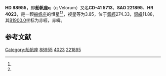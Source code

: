 {{Starbox begin
| name = HD 88955
}}
{{Starbox observe
| epoch = [[J2000.0|J2000.0]]
| constell = [[船帆座|船帆座]]<ref name=SIMBAD>{{cite web
 | url=http://simbad.u-strasbg.fr/simbad/sim-id?Ident=HR+4023
 | title=Pulsating variable Star
 | publisher=Centre de Données astronomiques de Strasbourg
 | work=SIMBAD
 | accessdate=2012-07-13
 | archive-date=2019-09-29
 | archive-url=https://web.archive.org/web/20190929023236/http://simbad.u-strasbg.fr/simbad/sim-id?Ident=HR+4023
 }}</ref><ref name=DATA>{{cite web
 | url=http://vizier.u-strasbg.fr/viz-bin/VizieR-5?-out.add=.&-source=5050&-corr=PK=HR&-out.max=9999&HR=4023
 | title=VizieR Detailed Page
 | accessdate=2012-07-13
 | archive-date=2016-03-04
 | archive-url=https://web.archive.org/web/20160304222953/http://vizier.u-strasbg.fr/viz-bin/VizieR-5?-out.add=.&-source=5050&-corr=PK=HR&-out.max=9999&HR=4023
 | dead-url=no
 }}</ref>
| 星官 = 
| ra = {{RA|10|14|44.2}}<ref name=SIMBAD /><ref name=DATA />
| dec = {{DEC|-42|7|19}}<ref name=SIMBAD /><ref name=DATA />
| appmag_v = 3.85<ref name=SIMBAD /><ref name=DATA />
}}
{{Starbox character
| class = A2V<ref name=SIMBAD /><ref name=DATA />
| b-v = 0.05<ref name=SIMBAD /><ref name=DATA />
| u-b = 0.06<ref name=SIMBAD /><ref name=DATA />
| r-i = 0.02<ref name=SIMBAD /><ref name=DATA />
| variable = 
}}
{{Starbox astrometry
| radial_v = 0.06
| prop_mo_ra = 7
| parallax = 0.034
| p_error = 
}}
{{Starbox catalog
| names =CD-41 5713，[[SAO星表|SAO]] 221895，[[HD星表|HD]] 88955，[[HR星表|HR]] 4023}}
{{Starbox reference |Simbad=HR+4023}}
{{Starbox end}}

'''HD 88955'''，即'''船帆座q'''（q Velorum）又名'''CD-41 5713'''，'''SAO 221895'''、'''HR 4023'''，是一颗[[船帆座|船帆座]]的恒星<ref name=SIMBAD /><ref name=DATA />，视星等为3.85，位于[[銀道座標系|銀經]]274.33，[[銀道座標系|銀緯]]11.88，其[[B1900.0|B1900.0]]坐标为赤經{{RA|10|10|32.2}}，赤緯{{DEC|-41|11.88|35}}。

== 参考文献 ==
{{reflist}}

{{star-stub}}

{{Stars of Vela}}
{{星官|天记|1|2}}
[[Category:船帆座|Category:船帆座]]
[[Category:HD和HDE天體|88955]]
[[Category:HR天體|4023]]
[[Category:SAO天體|221895]]